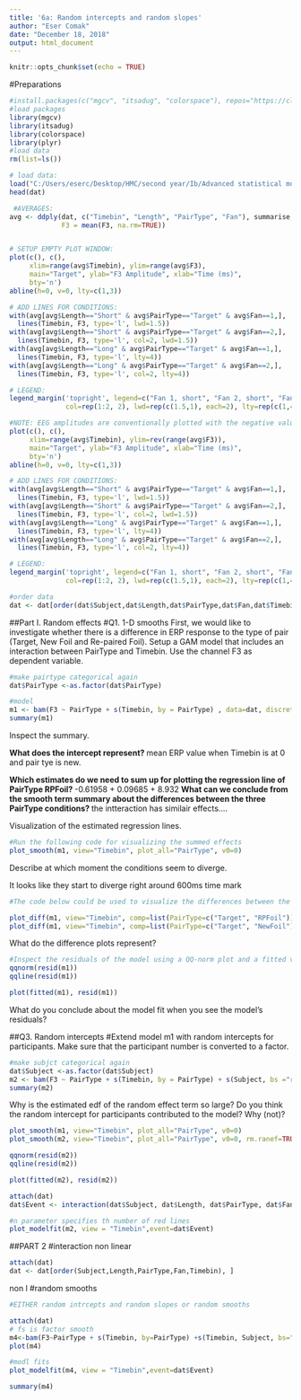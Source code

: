 ---
title: '6a: Random intercepts and random slopes'
author: "Eser Comak"
date: "December 18, 2018"
output: html_document
---

```{r setup, include=FALSE}
knitr::opts_chunk$set(echo = TRUE)
```

#Preparations
```{r cars}
#install.packages(c("mgcv", "itsadug", "colorspace"), repos="https://cloud.r-project.org")
#load packages
library(mgcv)
library(itsadug)
library(colorspace)
library(plyr)
#load data
rm(list=ls())

# load data:
load("C:/Users/eserc/Desktop/HMC/second year/Ib/Advanced statistical modelling/GAMM/lab6a/dat.rda")
head(dat)
```


```{r}
 #AVERAGES:
avg <- ddply(dat, c("Timebin", "Length", "PairType", "Fan"), summarise,
             F3 = mean(F3, na.rm=TRUE))


# SETUP EMPTY PLOT WINDOW:
plot(c(), c(),
     xlim=range(avg$Timebin), ylim=range(avg$F3), 
     main="Target", ylab="F3 Amplitude", xlab="Time (ms)",
     bty='n')
abline(h=0, v=0, lty=c(1,3))

# ADD LINES FOR CONDITIONS:
with(avg[avg$Length=="Short" & avg$PairType=="Target" & avg$Fan==1,],
  lines(Timebin, F3, type='l', lwd=1.5))
with(avg[avg$Length=="Short" & avg$PairType=="Target" & avg$Fan==2,],
  lines(Timebin, F3, type='l', col=2, lwd=1.5))
with(avg[avg$Length=="Long" & avg$PairType=="Target" & avg$Fan==1,],
  lines(Timebin, F3, type='l', lty=4))
with(avg[avg$Length=="Long" & avg$PairType=="Target" & avg$Fan==2,],
  lines(Timebin, F3, type='l', col=2, lty=4))

# LEGEND:
legend_margin('topright', legend=c("Fan 1, short", "Fan 2, short", "Fan 1, long", "Fan 2, long"),
              col=rep(1:2, 2), lwd=rep(c(1.5,1), each=2), lty=rep(c(1,4), each=2), bty='n')
```

```{r}
#NOTE: EEG amplitudes are conventionally plotted with the negative values upwards and positive values downwards. To reverse the y-axis, just re-arrange the ylim values as illustrated below.
plot(c(), c(),
     xlim=range(avg$Timebin), ylim=rev(range(avg$F3)), 
     main="Target", ylab="F3 Amplitude", xlab="Time (ms)",
     bty='n')
abline(h=0, v=0, lty=c(1,3))

# ADD LINES FOR CONDITIONS:
with(avg[avg$Length=="Short" & avg$PairType=="Target" & avg$Fan==1,],
  lines(Timebin, F3, type='l', lwd=1.5))
with(avg[avg$Length=="Short" & avg$PairType=="Target" & avg$Fan==2,],
  lines(Timebin, F3, type='l', col=2, lwd=1.5))
with(avg[avg$Length=="Long" & avg$PairType=="Target" & avg$Fan==1,],
  lines(Timebin, F3, type='l', lty=4))
with(avg[avg$Length=="Long" & avg$PairType=="Target" & avg$Fan==2,],
  lines(Timebin, F3, type='l', col=2, lty=4))

# LEGEND:
legend_margin('topright', legend=c("Fan 1, short", "Fan 2, short", "Fan 1, long", "Fan 2, long"),
              col=rep(1:2, 2), lwd=rep(c(1.5,1), each=2), lty=rep(c(1,4), each=2), bty='n')
```




```{r}
#order data
dat <- dat[order(dat$Subject,dat$Length,dat$PairType,dat$Fan,dat$Timebin), ]
```


##Part I. Random effects
#Q1. 1-D smooths
First, we would like to investigate whether there is a difference in ERP response to the type of pair (Target, New Foil and Re-paired Foil). Setup a GAM model that includes an interaction between PairType and Timebin. Use the channel F3 as dependent variable.
```{r}
#make pairtype categorical again
dat$PairType <-as.factor(dat$PairType)

#model
m1 <- bam(F3 ~ PairType + s(Timebin, by = PairType) , data=dat, discrete = TRUE)
summary(m1)
```

Inspect the summary.

**What does the intercept represent?  **
mean ERP value when Timebin is at 0 and pair tye is new.

**Which estimates do we need to sum up for plotting the regression line of PairType RPFoil?  **
-0.61958 + 0.09685 + 8.932
**What can we conclude from the smooth term summary about the differences between the three PairType conditions?  **
the intteraction has similair effects....


Visualization of the estimated regression lines.
```{r}
#Run the following code for visualizing the summed effects
plot_smooth(m1, view="Timebin", plot_all="PairType", v0=0)
```
Describe at which moment the conditions seem to diverge.  

<ans> It looks like they start to diverge right around 600ms time mark </ans>

```{r}
#The code below could be used to visualize the differences between the conditions. Run the code:

plot_diff(m1, view="Timebin", comp=list(PairType=c("Target", "RPFoil")), v0=0)
plot_diff(m1, view="Timebin", comp=list(PairType=c("Target", "NewFoil")), v0=0)
```
What do the difference plots represent?

<ans> </ans>
```{r}
#Inspect the residuals of the model using a QQ-norm plot and a fitted vs residuals plot:
qqnorm(resid(m1))
qqline(resid(m1))

plot(fitted(m1), resid(m1))
```
What do you conclude about the model fit when you see the model's residuals?

<ans> </ans>



##Q3. Random intercepts
#Extend model m1 with random intercepts for participants. Make sure that the participant number is converted to a factor.
```{r}
#make subjct categorical again
dat$Subject <-as.factor(dat$Subject)
m2 <- bam(F3 ~ PairType + s(Timebin, by = PairType) + s(Subject, bs ="re"), data=dat, discrete = TRUE)
summary(m2)
```

Why is the estimated edf of the random effect term so large?
Do you think the random intercept for participants contributed to the model? Why (not)?

```{r}
plot_smooth(m1, view="Timebin", plot_all="PairType", v0=0)
plot_smooth(m2, view="Timebin", plot_all="PairType", v0=0, rm.ranef=TRUE)

qqnorm(resid(m2))
qqline(resid(m2))

plot(fitted(m2), resid(m2))
```

```{r}

attach(dat)
dat$Event <- interaction(dat$Subject, dat$Length, dat$PairType, dat$Fan, drop = TRUE)

#n parameter specifies th number of red lines
plot_modelfit(m2, view = "Timebin",event=dat$Event)
```

##PART 2
#interaction non linear
```{r}

attach(dat)
dat <- dat[order(Subject,Length,PairType,Fan,Timebin), ]
```
non l
#random smooths
```{r}
#EITHER random intrcepts and random slopes or random smooths

attach(dat)
# fs is factor smooth
m4<-bam(F3~PairType + s(Timebin, by=PairType) +s(Timebin, Subject, bs="fs", m=1),data = dat, discrete = TRUE)
plot(m4)

#modl fits
plot_modelfit(m4, view = "Timebin",event=dat$Event)

summary(m4)
```